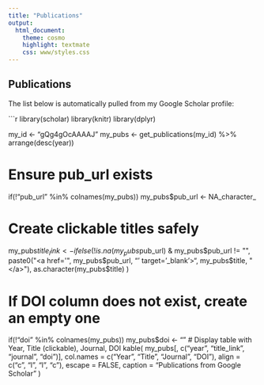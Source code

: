 ```yaml
---
title: "Publications"
output:
  html_document:
    theme: cosmo
    highlight: textmate
    css: www/styles.css
---
```


## Publications

The list below is automatically pulled from my Google Scholar profile:

```r
library(scholar)
library(knitr)
library(dplyr)

my_id <- "gQg4gOcAAAAJ"
my_pubs <- get_publications(my_id) %>% arrange(desc(year))

# Ensure pub_url exists
if(!"pub_url" %in% colnames(my_pubs)) my_pubs$pub_url <- NA_character_

# Create clickable titles safely
my_pubs$title_link <- ifelse(
  !is.na(my_pubs$pub_url) & my_pubs$pub_url != "",
  paste0("<a href='", my_pubs$pub_url, "' target='_blank'>", my_pubs$title, "</a>"),
  as.character(my_pubs$title)
)

# If DOI column does not exist, create an empty one
if(!"doi" %in% colnames(my_pubs)) my_pubs$doi <- ""
# Display table with Year, Title (clickable), Journal, DOI
kable(
  my_pubs[, c("year", "title_link", "journal", "doi")],
  col.names = c("Year", "Title", "Journal", "DOI"),
  align = c("c", "l", "l", "c"),
  escape = FALSE,
  caption = "Publications from Google Scholar"
)
